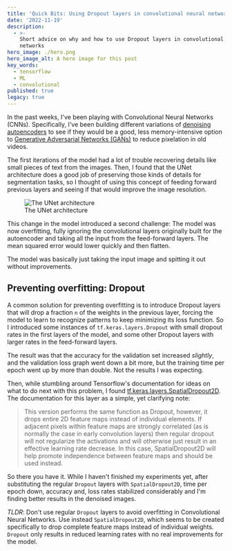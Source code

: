 ```yaml
---
title: 'Quick Bits: Using Dropout layers in convolutional neural networks'
date: '2022-11-19'
description:
  - >-
    Short advice on why and how to use Dropout layers in convolutional neural
    networks
hero_image: ./hero.png
hero_image_alt: A hero image for this post
key_words:
  - tensorflow
  - ML
  - convolutional
published: true
legacy: true
---
```



In the past weeks, I've been playing with Convolutional Neural Networks (CNNs). Specifically, I've been building different variations of [denoising autoencoders](https://towardsdatascience.com/denoising-autoencoders-explained-dbb82467fc2) to see if they would be a good, less memory-intensive option to [Generative Adversarial Networks (GANs)](https://openai.com/blog/generative-models/) to reduce pixelation in old videos.

The first iterations of the model had a lot of trouble recovering details like small pieces of text from the images. Then, I found that the UNet architecture does a good job of preserving those kinds of details for segmentation tasks, so I thought of using this concept of feeding forward previous layers and seeing if that would improve the image resolution.

<figure>
  <Image src={unet} alt="The UNet architecture" />
  <figcaption>The UNet architecture</figcaption>
</figure>

This change in the model introduced a second challenge: The model was now overfitting, fully ignoring the convolutional layers originally built for the autoencoder and taking all the input from the feed-forward layers. The mean squared error would lower quickly and then flatten.

The model was basically just taking the input image and spitting it out without improvements.

## Preventing overfitting: Dropout

A common solution for preventing overfitting is to introduce Dropout layers that will drop a fraction `n` of the weights in the previous layer, forcing the model to learn to recognize patterns to keep minimizing its loss function. So I introduced some instances of `tf.keras.layers.Dropout` with small dropout rates in the first layers of the model, and some other Dropout layers with larger rates in the feed-forward layers.

The result was that the accuracy for the validation set increased _slightly_, and the validation loss graph went down a bit more, but the training time per epoch went up by more than double. Not the results I was expecting.

Then, while stumbling around Tensorflow's documentation for ideas on what to do next with this problem, I found [tf.keras.layers.SpatialDropout2D](https://www.tensorflow.org/api_docs/python/tf/keras/layers/SpatialDropout2D). The documentation for this layer as a simple, yet clarifying note:

> This version performs the same function as Dropout, however, it drops entire 2D feature maps instead of individual elements. If adjacent pixels within feature maps are strongly correlated (as is normally the case in early convolution layers) then regular dropout will not regularize the activations and will otherwise just result in an effective learning rate decrease. In this case, SpatialDropout2D will help promote independence between feature maps and should be used instead.

So there you have it. While I haven't finished my experiments yet, after substituting the regular `Dropout` layers with `SpatialDropout2D`, time per epoch down, accuracy and, loss rates stabilized considerably and I'm finding better results in the denoised images.

_TLDR_: Don't use regular `Dropout` layers to avoid overfitting in Convolutional Neural Networks. Use instead `SpatialDropout2D`, which seems to be created specifically to drop complete feature maps instead of individual weights. `Dropout` only results in reduced learning rates with no real improvements for the model.

